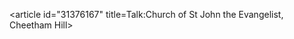 <article id="31376167" title=Talk:Church of St John the Evangelist, Cheetham Hill>
	<talkpage id="31376167" title="Talk:Church of St John the Evangelist, Cheetham Hill">
{{WikiProjectBannerShell|1=
{{WikiProject Christianity|class=Start|importance=low|anglicanism=yes|anglicanism-importance=low|}}  
{{WikiProject Architecture|class=Start|importance=Low}}
{{WikiProject Historic sites|class=Start|importance=Low}}
{{WikiProject Greater Manchester|class=Start|importance=mid}}
}}
	</talkpage>
</article>